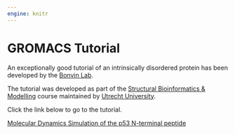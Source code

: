 ```yaml
---
engine: knitr
---
```

# GROMACS Tutorial {#sec-gromacs-tutorial}

An exceptionally good tutorial of an intrinsically disordered protein has been developed by the [Bonvin Lab](https://www.bonvinlab.org/).

The tutorial was developed as part of the [Structural Bioinformatics & Modelling](https://www.bonvinlab.org/education/molmod_online/) course maintained by [Utrecht University](https://www.uu.nl/). 

Click the link below to go to the tutorial.

[Molecular Dynamics Simulation of the p53 N-terminal peptide](https://www.bonvinlab.org/education/molmod_online/simulation/)

